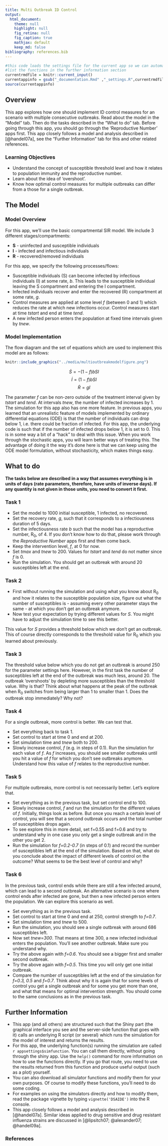 ---
title: Multi Outbreak ID Control 
output:
  html_document:
    theme: null
    highlight: null
    fig_retina: null
    fig_caption: true
    mathjax: default 
    keep_md: false
bibliography: references.bib
---


```{r, echo = FALSE}
#this code loads the settings file for the current app so we can automatically 
#list the functions in the further information section
currentrmdfile = knitr::current_input() 
currentappinfo = gsub("_documentation.Rmd" ,"_settings.R",currentrmdfile)
source(currentappinfo)
```



## Overview {#shinytab1}
This app explores how one should implement ID control measures for an scenario with multiple consecutive outbreaks. Read about the model in the "Model" tab. Then do the tasks described in the "What to do" tab. Before going through this app, you should go through the 'Reproductive Number' apps first. This app closely follows a model and analysis described in [@handel07a], see the "Further Information" tab for this and other related references.

### Learning Objectives
* Understand the concept of susceptible threshold level and how it relates to population immunity and the reproductive number.
* Learn about the idea of 'overshoot'.
* Know how optimal control measures for multiple outbreaks can differ from a those for a single outbreak.


## The Model {#shinytab2}

### Model Overview
For this app, we'll use the basic compartmental SIR model. We include 3 different stages/compartments: 

* **S** - uninfected and susceptible individuals 
* **I** - infected and infectious individuals
* **R** - recovered/removed individuals

For this app, we specify the following processes/flows: 

* Susceptible individuals (S) can become infected by infectious individuals (I) at some rate, _b_. This leads to the susceptible individual leaving the S compartment and entering the I compartment.   
* Infected individuals recover and enter the recovered (R) compartment at some rate, _g_.
* Control measures are applied at some level _f_ (between 0 and 1) which reduces the rate at which new infections occur. Control measures start at time _tstart_ and end at time _tend_.
* A new infected person enters the population at fixed time intervals given by _tnew_.

### Model Implementation
The flow diagram and the set of equations which are used to implement this model are as follows:

```{r multioutbreakdiagram,  fig.cap='Flow diagram for this model. ',  echo=FALSE}
knitr::include_graphics("../media/multioutbreakmodelfigure.png")
```



$$\dot S = -(1-f) b SI$$ 
$$\dot I = (1-f)b S I$$
$$\dot R = g I$$

The parameter _f_ can be non-zero outside of the treatment interval given by _tstart_ and _tend_. At intervals _tnew_, the number of infected increases by 1. The simulation for this app also has one more feature. In previous apps, you learned that an unrealistic feature of models implemented by ordinary differential equations (ODE) is that the number of individuals can drop below 1, i.e. there could be fraction of infected. For this app, the underlying code is such that if the number of infected drops below 1, it is set to 0. This is in some way a bit of a "hack" to deal with this issue. When you work through the stochastic apps, you will learn better ways of treating this. The advantage of doing it the way it's done here is that we can keep using the ODE model formulation, without stochasticity, which makes things easy.



## What to do {#shinytab3}


**The tasks below are described in a way that assumes everything is in units of days (rate parameters, therefore, have units of inverse days). If any quantity is not given in those units, you need to convert it first.**


### Task 1 
* Set the model to 1000 initial susceptible, 1 infected, no recovered.
* Set the recovery rate, _g_, such that it corresponds to a infectiousness duration of 5 days.  
* Set the infectiousness rate _b_ such that the model has a reproductive number, R~0~, of 4. If you don't know how to do that, please work through the _Reproductive Number_ apps first and then come back.
* Keep the intervention level, _f_, at 0 for now.
* Set _tmax_ and _tnew_ to 200. Values for _tstart_ and _tend_ do not matter since _f_ is 0.
* Run the simulation. You should get an outbreak with around 20 susceptibles left at the end.


### Task 2 
* First without running the simulation and using what you know about R~0~ and how it relates to the susceptible population size, figure out what the number of susceptibles is - assuming every other parameter stays the same - at which you don't get an outbreak anymore. 
* Now test your expectation by trying different values for _S_. You might have to adjust the simulation time to see this better.

This value for _S_ provides a threshold below which we don't get an outbreak. This of course directly corresponds to the threshold value for R~0~ which you learned about previously. 

### Task 3 
The threshold value below which you do not get an outbreak is around 250 for the parameter settings here. However, in the first task the number of susceptibles left at the end of the outbreak was much less, around 20. The outbreak 'overshoots' by depleting more susceptibles than the threshold value. Why is that? Think about what happens at the peak of the outbreak when R~0~ switches from being larger than 1 to smaller than 1. Does the outbreak stop immediately? Why not? 

### Task 4 
For a single outbreak, more control is better. We can test that.

* Set everything back to task 1. 
* Set control to start at time 0 and end at 200.
* Set simulation time and _tnew_ both to 200.
* Slowly increase control, _f_ (e.g. in steps of 0.1). Run the simulation for each value of _f_. As _f_ increases, you should see smaller outbreaks until you hit a value of _f_ for which you don't see outbreaks anymore. Understand how this value of _f_ relates to the reproductive number.

### Task 5 
For multiple outbreaks, more control is not necessarily better. Let's explore that.

* Set everything as in the previous task, but set control end to 100.
* Slowly increase control, _f_ and run the simulation for the different values of _f_. Initially, things look as before. But once you reach a certain level of control, you will see that a second outbreak occurs and the total number of susceptibles drops again.
* To see explore this in more detail, set f=0.55 and f=0.6 and try to understand why in one case you only get a single outbreak and in the other you get 2.
* Run the simulation for _f=0.2-0.7_ (in steps of 0.1) and record the number of susceptibles left at the end of the simulation. Based on that, what do you conclude about the impact of different levels of control on the outcome? What seems to be the best level of control and why? 


### Task 6 
In the previous task, control ends while there are still a few infected around, which can lead to a second outbreak. An alternative scenario is one where control ends after infected are gone, but then a new infected person enters the population. We can explore this scenario as well.

* Set everything as in the previous task.
* Set control to start at time 0 and end at 250, control strength to _f=0.7_.
* Set simulation time and _tnew_ to 500.
* Run the simulation, you should see a single outbreak with around 686 susceptibles left.
* Now set _tnew=300_. That means at time 300, a new infected individual enters the population. You'll see another outbreak. Make sure you understand why.
* Try the above again with _f=0.6_. You should see a bigger first and smaller second outbreak.
* Try the above again with _f=0.5_. This time you will only get one initial outbreak.
* Compare the number of susceptibles left at the end of the simulation for _f=0.3, 0.5_ and _f=0.7_. Think about why it is again that for some levels of control you get a single outbreak and for some you get more than one, and what that means for optimal intervention strength. You should come to the same conclusions as in the previous task.


## Further Information {#shinytab4}
* This app (and all others) are structured such that the Shiny part (the graphical interface you see and the server-side function that goes with it) calls an underlying R script (or several) which runs the simulation for the model of interest and returns the results.
* For this app, the underlying function(s) running the simulation are called ``r appsettings$simfunction``. You can call them directly, without going through the shiny app. Use the `help()` command for more information on how to use the functions directly. If you go that route, you need to use the results returned from this function and produce useful output (such as a plot) yourself. 
* You can also download all simulator functions and modify them for your own purposes.  Of course to modify these functions, you'll need to do some coding.
* For examples on using the simulators directly and how to modify them, read the package vignette by typing `vignette('DSAIDE')` into the R console.
* This app closely follows a model and analysis described in [@handel07a]. Similar ideas applied to drug sensitive and drug resistant influenza strains are discussed in [@lipsitch07; @alexander07; @handel09a].

### References



